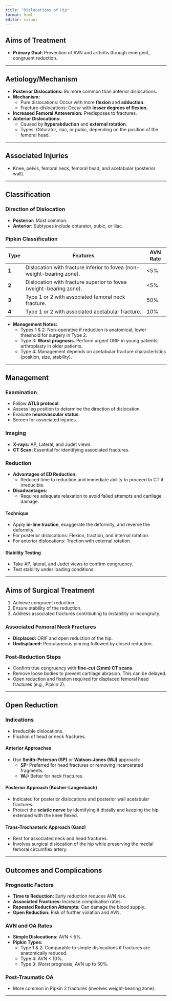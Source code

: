 ```yaml
---
title: "Dislocations of Hip"
format: html
editor: visual
---
```


## Aims of Treatment
- **Primary Goal:** Prevention of AVN and arthritis through emergent, congruent reduction.

---

## Aetiology/Mechanism
- **Posterior Dislocations:** 9x more common than anterior dislocations.  
- **Mechanism:**  
  - Pure dislocations: Occur with more **flexion** and **adduction**.  
  - Fracture-dislocations: Occur with **lesser degrees of flexion**.  
- **Increased Femoral Anteversion:** Predisposes to fractures.  
- **Anterior Dislocations:**  
  - Caused by **hyperabduction** and **external rotation**.  
  - Types: Obturator, iliac, or pubic, depending on the position of the femoral head.  

---

## Associated Injuries
- Knee, pelvis, femoral neck, femoral head, and acetabular (posterior wall).

---

## Classification

### Direction of Dislocation
- **Posterior:** Most common.  
- **Anterior:** Subtypes include obturator, pubic, or iliac.

### Pipkin Classification
| Type  | Features                                           | AVN Rate |
|-------|----------------------------------------------------|----------|
| **1** | Dislocation with fracture inferior to fovea (non-weight-bearing zone). | <5%      |
| **2** | Dislocation with fracture superior to fovea (weight-bearing zone).     | <5%      |
| **3** | Type 1 or 2 with associated femoral neck fracture. | 50%      |
| **4** | Type 1 or 2 with associated acetabular fracture.   | 10%      |

- **Management Notes:**  
  - Types 1 & 2: Non-operative if reduction is anatomical; lower threshold for surgery in Type 2.  
  - Type 3: **Worst prognosis**. Perform urgent ORIF in young patients; arthroplasty in older patients.  
  - Type 4: Management depends on acetabular fracture characteristics (position, size, stability).  

---

## Management

### Examination
- Follow **ATLS protocol**.  
- Assess leg position to determine the direction of dislocation.  
- Evaluate **neurovascular status**.  
- Screen for associated injuries.

### Imaging
- **X-rays:** AP, Lateral, and Judet views.  
- **CT Scan:** Essential for identifying associated fractures.  

### Reduction
- **Advantages of ED Reduction:**  
  - Reduced time to reduction and immediate ability to proceed to CT if irreducible.  
- **Disadvantages:**  
  - Requires adequate relaxation to avoid failed attempts and cartilage damage.  

#### Technique
- Apply **in-line traction**, exaggerate the deformity, and reverse the deformity.  
- For posterior dislocations: Flexion, traction, and internal rotation.  
- For anterior dislocations: Traction with external rotation.

#### Stability Testing
- Take AP, lateral, and Judet views to confirm congruency.  
- Test stability under loading conditions.

---

## Aims of Surgical Treatment
1. Achieve congruent reduction.  
2. Ensure stability of the reduction.  
3. Address associated fractures contributing to instability or incongruity.

### Associated Femoral Neck Fractures
- **Displaced:** ORIF and open reduction of the hip.  
- **Undisplaced:** Percutaneous pinning followed by closed reduction.

### Post-Reduction Steps
- Confirm true congruency with **fine-cut (2mm) CT scans**.  
- Remove loose bodies to prevent cartilage abrasion. This can be delayed.  
- Open reduction and fixation required for displaced femoral head fractures (e.g., Pipkin 2).  

---

## Open Reduction

### Indications
- Irreducible dislocations.  
- Fixation of head or neck fractures.  

#### Anterior Approaches
- Use **Smith-Peterson (SP)** or **Watson-Jones (WJ)** approach:  
  - **SP:** Preferred for head fractures or removing incarcerated fragments.  
  - **WJ:** Better for neck fractures.  

#### Posterior Approach (Kocher-Langenbach)
- Indicated for posterior dislocations and posterior wall acetabular fractures.  
- Protect the **sciatic nerve** by identifying it distally and keeping the hip extended with the knee flexed.

#### Trans-Trochanteric Approach (Ganz)
- Best for associated neck and head fractures.  
- Involves surgical dislocation of the hip while preserving the medial femoral circumflex artery.  

---

## Outcomes and Complications

### Prognostic Factors
- **Time to Reduction:** Early reduction reduces AVN risk.  
- **Associated Fractures:** Increase complication rates.  
- **Repeated Reduction Attempts:** Can damage the blood supply.  
- **Open Reduction:** Risk of further violation and AVN.

### AVN and OA Rates
- **Simple Dislocations:** AVN < 5%.  
- **Pipkin Types:**  
  - Type 1 & 2: Comparable to simple dislocations if fractures are anatomically reduced.  
  - Type 4: AVN < 10%.  
  - Type 3: Worst prognosis, AVN up to 50%.  

### Post-Traumatic OA
- More common in Pipkin 2 fractures (involves weight-bearing zone).

---
